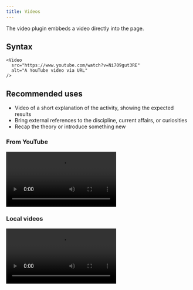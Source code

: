 ```yaml
---
title: Videos
---
```


The video plugin embbeds a video directly into the page.

## Syntax

```
<Video
  src="https://www.youtube.com/watch?v=Ni709gut3RE"
  alt="A YouTube video via URL"
/>
```

## Recommended uses

- Video of a short explanation of the activity, showing the expected results
- Bring external references to the discipline, current affairs, or curiosities
- Recap the theory or introduce something new

### From YouTube

<Video
  src="https://www.youtube.com/watch?v=Ni709gut3RE"
  alt="A YouTube video via URL"
/>

### Local videos

<Video src="/video.mp4" alt="A video file served by your server" />
